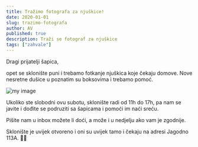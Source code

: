 ```yaml
---
title: Tražimo fotografa za njuškice!
date: 2020-01-01
slug: trazimo-fotografa
author: AV
published: true
description: Traži se fotograf za njuškice
tags: ["zahvale"]
---
```

Dragi prijatelji šapica,

opet se sklonište puni i trebamo fotkanje njuškica koje čekaju domove. Nove nesretne dušice u poznatim su boksovima i trebamo pomoć.

![my image](./fotkanje.jpg)

Ukoliko ste slobodni ovu subotu, sklonište radi od 11h do 17h, pa nam se javite i dođite se podruziti sa šapicama i pomoći im naći sreću.

Pišite nam u inbox možete li doći, a može i u nedjelju ako vam je zgodnije.

Sklonište je uvijek otvoreno i oni su uvijek tamo i čekaju na adresi Jagodno 113A. 🐾🐾